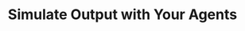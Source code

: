 ---
title: "Simulate Output with Your Agents"
sidebarTitle: "Simulation Mode"
description: "Use Metadata to extract Critical Information from your agent"
---